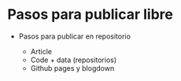 # Pasos para publicar libre

- Pasos para publicar en repositorio

  - Article
  - Code + data (repositorios)
  - Github pages y blogdown